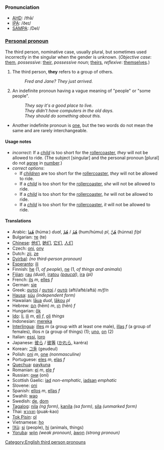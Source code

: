 ===Pronunciation===
*[[w:AHD|AHD]]: /<i>th</i>ā/
*[[w:IPA|IPA]]: /ðeɪ/
*[[w:SAMPA|SAMPA]]: /DeI/

===[[Personal pronoun]]===
The third person, nominative case, usually plural, but sometimes used incorrectly in the singular when the gender is unknown.
(''Objective case'': [[them]], ''possessive'': [[their]], ''possessive noun''; [[theirs]], ''reflexive'': [[themselves]].)

# The third person, '''they''' refers to a group of others.
#:''Fred and Jane? They just arrived.''
# An indefinite pronoun having a vague meaning of "people" or "some people".
#:''They say it's a good place to live.''
#:''They didn't have computers in the old days.''
#:''They should do something about this.''
*Another indefinite pronoun is [[one]], but the two words do not mean the same and are rarely interchangeable.

====Usage notes====
*''incorrect'': If a ''[[child]]'' is too short for the [[rollercoaster]], ''they'' will not be allowed to ride.  (The subject [singular] and the personal pronoun [plural] do not [[agree]] in [[number]].)
*''correct options'':
**If ''[[children]]'' are too short for the [[rollercoaster]], ''they'' will not be allowed to ride.  
**If a ''[[child]]'' is too short for the [[rollercoaster]], ''she'' will not be allowed to ride.  
**If a ''[[child]]'' is too short for the [[rollercoaster]], ''he'' will not be allowed to ride.  
**If a ''[[child]]'' is too short for the [[rollercoaster]], ''it'' will not be allowed to ride.

====Translations====
*Arabic: [[هما|هُمَا]] (húmaː) ''dual'', [[‎‎هم|هُمُ]] / [[‎‎هم|هُمْ]] (hum/húmu) ''pl'', [[‎‎هن|هُنَّ]] (húnna) ''f/pl''
*Bulgarian: [[те]] (te)
*[[Chinese]]: [[他们]], [[她们]], [[它们]], [[人们]]
*Czech: [[oni]], [[ony]]
*Dutch: [[zij]], [[ze]]
*[[Dyirbal]]: ''(no third-person pronoun)''
*[[Esperanto]]: [[ili]]
*Finnish: [[he#Finnish|he]] (1, ''of people''), [[ne#Finnish|ne]] (1, ''of things and animals'')
*[[Fijian]]: [[rau]] ''(dual)'', [[iratou]] ''([[paucal]])'', [[ira]] ''(pl)''
*French: [[ils]] ''m'', [[elles]] ''f''
*German: [[sie]]
*Greek: [[αυτοί]] / [[αυταί]] / [[αυτά]] (aftí/afté/aftá) ''m/f/n''
*[[Hausa]]: [[súu]] ''(independent form)''
*Hawaiian: [[lāua]] ''dual'', [[lākou]] ''pl''
*Hebrew: [[הם]] (hēm) ''m'', [[הן]] (hēn) ''f''
*Hungarian: [[ők]]
*[[Ido]]: [[li]], [[ili]] ''m'', [[eli]] ''f'', [[oli]] ''things''
*Indonesian: [[mereka]]
*[[Interlingua]]: [[illes]] ''m'' (a group with at least one male), [[illas]] ''f'' (a group of females), illos ''n'' (a group of things) (1); [[uno]], [[on]] (2)
*Italian: [[essi]], [[loro]]
*Japanese: [[彼ら]] / [[彼等]] ([[かれら]], karéra)
*Korean: [[그들]] (geudeul)
*Polish: [[oni]]  ''m'', [[one]] ''(nonmasculine)''
*Portuguese: [[eles]] ''m'', [[elas]] ''f''
*[[Quechua]]: [[paykuna]]
*Romanian: [[ei]] ''m'', [[ele]] ''f''
*Russian: [[они]] (oní)
*Scottish Gaelic: [[iad]] ''non-emphatic'', [[iadsan]] ''emphatic''
*Slovene: [[oni]]
*Spanish: [[ellos]] ''m'', [[ellas]] ''f''
*Swahili: [[wao]]
*Swedish: [[de]], [[dom]]
*[[Tagalog]]: [[nila]] ''(ng form)'', [[kanila]] ''(sa form)'', [[sila]] ''(unmarked form)''
*Thai: [[พวกเขา]] (puak-kao)
*[[Tok Pisin]]: [[ol]]
*Vietnamese: [[họ]]
*[[!Xũ]]: [[si]] (people), [[hi]] (animals, things)
*[[Yoruba]]: [[wọ́n]] ''(weak pronoun)'', [[àwọn]] ''(strong pronoun)''
[[Category:English third person pronouns]]
